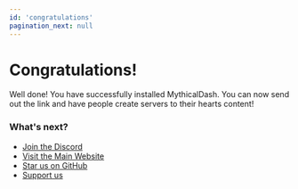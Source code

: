 ```yaml
---
id: 'congratulations'
pagination_next: null
---
```

# Congratulations!

Well done! You have successfully installed MythicalDash. You can now send out the link and have people create servers to their hearts content!

### What's next?
 - [Join the Discord](https://discord.gg/mythicalsystems-ltd-1175092855421800570)
 - [Visit the Main Website](https://mythical.systems)
 - [Star us on GitHub](https://github.com/mythicalltd/mythicaldash)
 - [Support us](https://github.com/sponsors/nayskutzu)
